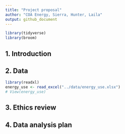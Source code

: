 ```yaml
---
title: "Project proposal"
author: "COA Energy, Sierra, Hunter, Laila"
output: github_document
---
```


```r
library(tidyverse)
library(broom)
```

## 1. Introduction



## 2. Data

```r
library(readxl)
energy_use <- read_excel("../data/energy_use.xlsx")
# View(energy_use)
```


## 3. Ethics review

## 4. Data analysis plan



